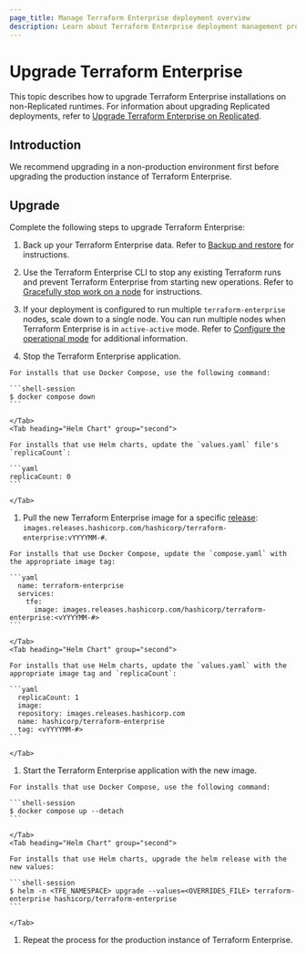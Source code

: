 ```yaml
---
page_title: Manage Terraform Enterprise deployment overview
description: Learn about Terraform Enterprise deployment management procedures, including monitoring, backing up, and upgrading your Terraform Enterprise installation.
---
```


# Upgrade Terraform Enterprise

This topic describes how to upgrade Terraform Enterprise installations on non-Replicated runtimes. For information about upgrading Replicated deployments, refer to [Upgrade Terraform Enterprise on Replicated](/terraform/enterprise/deploy/replicated/manage/upgrade).

## Introduction

We recommend upgrading in a non-production environment first before upgrading the production instance of Terraform Enterprise.

## Upgrade

Complete the following steps to upgrade Terraform Enterprise:

1. Back up your Terraform Enterprise data. Refer to [Backup and restore](/terraform/enterprise/deploy/manage/backup-restore) for instructions.

1. Use the Terraform Enterprise CLI to stop any existing Terraform runs and prevent Terraform Enterprise from starting new operations. Refer to [Gracefully stop work on a node](/terraform/enterprise/deploy/reference/cli#gracefully-stop-work-on-a-node) for instructions.

1. If your deployment is configured to run multiple `terraform-enterprise` nodes, scale down to a single node. You can run multiple nodes when Terraform Enterprise is in `active-active` mode. Refer to  [Configure the operational mode](/terraform/enterprise/deploy/configuration/storage/configure-mode) for additional information.

1. Stop the Terraform Enterprise application.

  <Tabs>
    <Tab heading="Docker Compose" group="first">

    For installs that use Docker Compose, use the following command:

    ```shell-session
    $ docker compose down
    ```

    </Tab>
    <Tab heading="Helm Chart" group="second">

    For installs that use Helm charts, update the `values.yaml` file's `replicaCount`:
    
    ```yaml
    replicaCount: 0
    ```

    </Tab>
  </Tabs>

1. Pull the new Terraform Enterprise image for a specific [release](/terraform/enterprise/releases): `images.releases.hashicorp.com/hashicorp/terraform-enterprise:vYYYYMM-#`.

  <Tabs>
    <Tab heading="Docker Compose" group="first">

    For installs that use Docker Compose, update the `compose.yaml` with the appropriate image tag:

    ```yaml
      name: terraform-enterprise
      services:
        tfe:
          image: images.releases.hashicorp.com/hashicorp/terraform-enterprise:<vYYYYMM-#>
    ```

    </Tab>
    <Tab heading="Helm Chart" group="second">

    For installs that use Helm charts, update the `values.yaml` with the appropriate image tag and `replicaCount`:

    ```yaml
      replicaCount: 1
      image:
      repository: images.releases.hashicorp.com
      name: hashicorp/terraform-enterprise
      tag: <vYYYYMM-#>
    ```

    </Tab>
  </Tabs>

1. Start the Terraform Enterprise application with the new image.

  <Tabs>
    <Tab heading="Docker Compose" group="first">

    For installs that use Docker Compose, use the following command:

    ```shell-session
    $ docker compose up --detach
    ```

    </Tab>
    <Tab heading="Helm Chart" group="second">

    For installs that use Helm charts, upgrade the helm release with the new values:

    ```shell-session
    $ helm -n <TFE_NAMESPACE> upgrade --values=<OVERRIDES_FILE> terraform-enterprise hashicorp/terraform-enterprise
    ```

    </Tab>
  </Tabs>

1. Repeat the process for the production instance of Terraform Enterprise.
